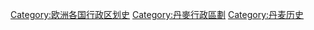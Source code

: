 [[Category:欧洲各国行政区划史|Category:欧洲各国行政区划史]]
[[Category:丹麥行政區劃|Category:丹麥行政區劃]]
[[Category:丹麦历史|Category:丹麦历史]]